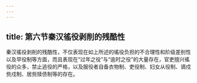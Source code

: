 ```yaml
---
---
---
```

title: 第六节秦汉徭役剥削的残酷性
---



秦汉徭役剥削的残酷性，不仅表现在如上所述的徭役负担的不合理性和阶级差别性以及早役制等方面，而且表现在“过年之役”与“逾时之役”的大量存在，官吏擅兴徭役的众多，禁止逃役的严格，以及服役者自备衣物制、吏役制、妇女从役制、谪戍赀戍制、居赀赎债制等的存在。